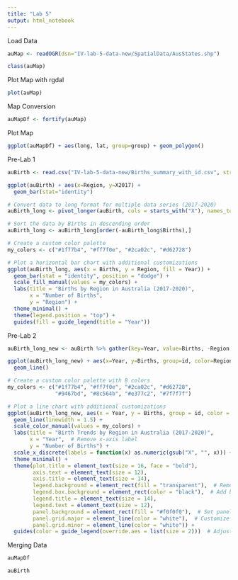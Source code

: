 ```yaml
---
title: "Lab 5"
output: html_notebook
---
```


Load Data

```r
auMap <- readOGR(dsn="IV-lab-5-data-new/SpatialData/AusStates.shp")
```

```r
class(auMap)
```

Plot Map with rgdal

```r
plot(auMap)
```

Map Conversion

```r
auMapDf <- fortify(auMap)
```

Plot Map

```r
ggplot(auMapDf) + aes(long, lat, group=group) + geom_polygon()
```

Pre-Lab 1

```r
auBirth <- read.csv("IV-lab-5-data-new/Births_summary_with_id.csv", stringsAsFactors = FALSE)
```

```r
ggplot(auBirth) + aes(x=Region, y=X2017) +
  geom_bar(stat="identity")
```

```r
# Convert data to long format for multiple data series (2017-2020)
auBirth_long <- pivot_longer(auBirth, cols = starts_with("X"), names_to = "Year", values_to = "Births")

# Sort the data by Births in descending order
auBirth_long <- auBirth_long[order(-auBirth_long$Births),]

# Create a custom color palette
my_colors <- c("#1f77b4", "#ff7f0e", "#2ca02c", "#d62728")
```

```r
# Plot a horizontal bar chart with additional customizations
ggplot(auBirth_long, aes(x = Births, y = Region, fill = Year)) +
  geom_bar(stat = "identity", position = "dodge") +
  scale_fill_manual(values = my_colors) +
  labs(title = "Births by Region in Australia (2017-2020)",
       x = "Number of Births",
       y = "Region") +
  theme_minimal() +
  theme(legend.position = "top") +
  guides(fill = guide_legend(title = "Year"))
```

Pre-Lab 2

```r
auBirth_long_new <- auBirth %>% gather(key=Year, value=Births, -Region, -id)
```

```r
ggplot(auBirth_long_new) + aes(x=Year, y=Births, group=id, color=Region) +
  geom_line()
```

```r
# Create a custom color palette with 8 colors
my_colors <- c("#1f77b4", "#ff7f0e", "#2ca02c", "#d62728",
               "#9467bd", "#8c564b", "#e377c2", "#7f7f7f")

# Plot a line chart with additional customizations
ggplot(auBirth_long_new, aes(x = Year, y = Births, group = id, color = Region)) +
  geom_line(linewidth = 1.5) +
  scale_color_manual(values = my_colors) +
  labs(title = "Birth Trends by Region in Australia (2017-2020)",
       x = "Year",  # Remove x-axis label
       y = "Number of Births") +
  scale_x_discrete(labels = function(x) as.numeric(gsub("X", "", x))) +  # Remove "X" prefix
  theme_minimal() +
  theme(plot.title = element_text(size = 16, face = "bold"),
        axis.text = element_text(size = 12),
        axis.title = element_text(size = 14),
        legend.background = element_rect(fill = "transparent"),  # Remove legend background
        legend.box.background = element_rect(color = "black"),  # Add border to legend box
        legend.title = element_text(size = 14),
        legend.text = element_text(size = 12),
        panel.background = element_rect(fill = "#f0f0f0"),  # Set panel background color
        panel.grid.major = element_line(color = "white"),  # Customize grid lines
        panel.grid.minor = element_line(color = "white")) +
  guides(color = guide_legend(override.aes = list(size = 2)))  # Adjust legend symbol size
```

Merging Data

```r
auMapDf
```

```r
auBirth
```
